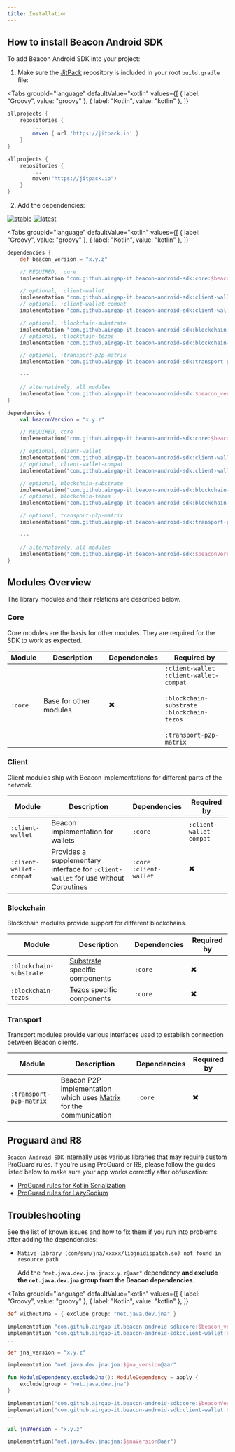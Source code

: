 ```yaml
---
title: Installation
---
```



<TOCInline toc={toc} />

## How to install Beacon Android SDK

To add Beacon Android SDK into your project:

1. Make sure the [JitPack](https://jitpack.io/) repository is included in your root `build.gradle` file:

<Tabs
  groupId="language"
  defaultValue="kotlin"
  values={[
    { label: "Groovy", value: "groovy" },
    { label: "Kotlin", value: "kotlin" },
  ]}
>

<TabItem value="groovy">

```groovy
allprojects {
    repositories {
        ...
        maven { url 'https://jitpack.io' }
    }
}
```

</TabItem>

<TabItem value="kotlin">

```kotlin
allprojects {
    repositories {
        ...
        maven("https://jitpack.io")
    }
}
```

</TabItem>

</Tabs>

2. Add the dependencies:

[![stable](https://img.shields.io/github/v/tag/airgap-it/beacon-android-sdk?label=stable&sort=semver)](https://github.com/airgap-it/beacon-android-sdk)
[![latest](https://img.shields.io/github/v/tag/airgap-it/beacon-android-sdk?color=orange&include_prereleases&label=latest)](https://github.com/airgap-it/beacon-android-sdk)

<Tabs
  groupId="language"
  defaultValue="kotlin"
  values={[
    { label: "Groovy", value: "groovy" },
    { label: "Kotlin", value: "kotlin" },
  ]}
>

<TabItem value="groovy">

```groovy
dependencies {
    def beacon_version = "x.y.z"

    // REQUIRED, :core
    implementation "com.github.airgap-it.beacon-android-sdk:core:$beacon_version"

    // optional, :client-wallet
    implementation "com.github.airgap-it.beacon-android-sdk:client-wallet:$beacon_version"
    // optional, :client-wallet-compat
    implementation "com.github.airgap-it.beacon-android-sdk:client-wallet-compat:$beacon_version"

    // optional, :blockchain-substrate
    implementation "com.github.airgap-it.beacon-android-sdk:blockchain-substrate:$beacon_version"
    // optional, :blockchain-tezos
    implementation "com.github.airgap-it.beacon-android-sdk:blockchain-tezos:$beacon_version"

    // optional, :transport-p2p-matrix
    implementation "com.github.airgap-it.beacon-android-sdk:transport-p2p-matrix:$beacon_version"

    ---

    // alternatively, all modules
    implementation "com.github.airgap-it:beacon-android-sdk:$beacon_version"
}
```

</TabItem>

<TabItem value="kotlin">

```kotlin
dependencies {
    val beaconVersion = "x.y.z"

    // REQUIRED, core
    implementation("com.github.airgap-it.beacon-android-sdk:core:$beaconVersion")

    // optional, client-wallet
    implementation("com.github.airgap-it.beacon-android-sdk:client-wallet:$beaconVersion")
    // optional, client-wallet-compat
    implementation("com.github.airgap-it.beacon-android-sdk:client-wallet-compat:$beaconVersion")

    // optional, blockchain-substrate
    implementation("com.github.airgap-it.beacon-android-sdk:blockchain-substrate:$beaconVersion")
    // optional, blockchain-tezos
    implementation("com.github.airgap-it.beacon-android-sdk:blockchain-tezos:$beaconVersion")

    // optional, transport-p2p-matrix
    implementation("com.github.airgap-it.beacon-android-sdk:transport-p2p-matrix:$beaconVersion")

    ---

    // alternatively, all modules
    implementation("com.github.airgap-it:beacon-android-sdk:$beaconVersion")
}
```

</TabItem>

</Tabs>

## Modules Overview

The library modules and their relations are described below.

### Core

Core modules are the basis for other modules. They are required for the SDK to work as expected.

| Module  | Description            | Dependencies | Required by                                                                                                                                          |
| ------- | ---------------------- | ------------ | ---------------------------------------------------------------------------------------------------------------------------------------------------- |
| `:core` | Base for other modules | ✖️           | `:client-wallet` <br /> `:client-wallet-compat` <br /><br /> `:blockchain-substrate` <br /> `:blockchain-tezos` <br /><br /> `:transport-p2p-matrix` |

### Client

Client modules ship with Beacon implementations for different parts of the network.

| Module                  | Description                                                                                                                                | Dependencies                    | Required by             |
| ----------------------- | ------------------------------------------------------------------------------------------------------------------------------------------ | ------------------------------- | ----------------------- |
| `:client-wallet`        | Beacon implementation for wallets                                                                                                          | `:core`                         | `:client-wallet-compat` |
| `:client-wallet-compat` | Provides a supplementary interface for `:client-wallet` for use without [Coroutines](https://kotlinlang.org/docs/coroutines-overview.html) | `:core` <br /> `:client-wallet` | ✖️                      |

### Blockchain

Blockchain modules provide support for different blockchains.

| Module                  | Description                                            | Dependencies | Required by |
| ----------------------- | ------------------------------------------------------ | ------------ | ----------- |
| `:blockchain-substrate` | [Substrate](https://substrate.io/) specific components | `:core`      | ✖️          |
| `:blockchain-tezos`     | [Tezos](https://tezos.com/) specific components        | `:core`      | ✖️          |

### Transport

Transport modules provide various interfaces used to establish connection between Beacon clients.

| Module                  | Description                                                                              | Dependencies | Required by |
| ----------------------- | ---------------------------------------------------------------------------------------- | ------------ | ----------- |
| `:transport-p2p-matrix` | Beacon P2P implementation which uses [Matrix](https://matrix.org/) for the communication | `:core`      | ✖️          |

## Proguard and R8

`Beacon Android SDK` internally uses various libraries that may require custom ProGuard rules. If you're using ProGuard or R8, please follow the guides listed below to make sure your app works correctly after obfuscation:

- [ProGuard rules for Kotlin Serialization](https://github.com/Kotlin/kotlinx.serialization#android)
- [ProGuard rules for LazySodium](https://github.com/terl/lazysodium-java/wiki/installation#proguard)

## Troubleshooting

See the list of known issues and how to fix them if you run into problems after adding the dependencies:

- `Native library (com/sun/jna/xxxxx/libjnidispatch.so) not found in resource path`

  Add the `"net.java.dev.jna:jna:x.y.z@aar"` dependency **and exclude the `net.java.dev.jna` group from the Beacon dependencies**.

<Tabs
  groupId="language"
  defaultValue="kotlin"
  values={[
    { label: "Groovy", value: "groovy" },
    { label: "Kotlin", value: "kotlin" },
  ]}
>

<TabItem value="groovy">

```groovy
def withoutJna = { exclude group: "net.java.dev.jna" }

implementation "com.github.airgap-it.beacon-android-sdk:core:$beacon_version", withoutJna
implementation "com.github.airgap-it.beacon-android-sdk:client-wallet:$beacon_version", withoutJna
...

def jna_version = "x.y.z"

implementation "net.java.dev.jna:jna:$jna_version@aar"
```

</TabItem>

<TabItem value="kotlin">

```kotlin
fun ModuleDependency.excludeJna(): ModuleDependency = apply {
    exclude(group = "net.java.dev.jna")
}

implementation("com.github.airgap-it.beacon-android-sdk:core:$beaconVersion") { withoutJna() }
implementation("com.github.airgap-it.beacon-android-sdk:client-wallet:$beaconVersion") { withoutJna() }
...

val jnaVersion = "x.y.z"

implementation("net.java.dev.jna:jna:$jnaVersion@aar")
```

</TabItem>

</Tabs>
